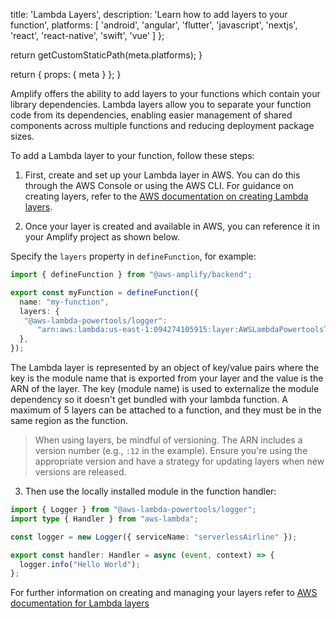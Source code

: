 
  title: 'Lambda Layers',
  description:
    'Learn how to add layers to your function',
  platforms: [
    'android',
    'angular',
    'flutter',
    'javascript',
    'nextjs',
    'react',
    'react-native',
    'swift',
    'vue'
  ]
};

  return getCustomStaticPath(meta.platforms);
}

  return {
    props: {
      meta
    }
  };
}

Amplify offers the ability to add layers to your functions which contain your library dependencies. Lambda layers allow you to separate your function code from its dependencies, enabling easier management of shared components across multiple functions and reducing deployment package sizes.

To add a Lambda layer to your function, follow these steps:

1. First, create and set up your Lambda layer in AWS. You can do this through the AWS Console or using the AWS CLI. For guidance on creating layers, refer to the [AWS documentation on creating Lambda layers](https://docs.aws.amazon.com/lambda/latest/dg/configuration-layers.html#configuration-layers-create).

2. Once your layer is created and available in AWS, you can reference it in your Amplify project as shown below.

Specify the `layers` property in `defineFunction`, for example:

```ts title="amplify/functions/my-function/resource.ts"
import { defineFunction } from "@aws-amplify/backend";

export const myFunction = defineFunction({
  name: "my-function",
  layers: {
   "@aws-lambda-powertools/logger":
      "arn:aws:lambda:us-east-1:094274105915:layer:AWSLambdaPowertoolsTypeScriptV2:12",
  },
});
```

The Lambda layer is represented by an object of key/value pairs where the key is the module name that is exported from your layer and the value is the ARN of the layer. The key (module name) is used to externalize the module dependency so it doesn't get bundled with your lambda function. A maximum of 5 layers can be attached to a function, and they must be in the same region as the function.

> When using layers, be mindful of versioning. The ARN includes a version number (e.g., `:12` in the example). Ensure you're using the appropriate version and have a strategy for updating layers when new versions are released.

3. Then use the locally installed module in the function handler:
```ts title="amplify/functions/my-function/handler.ts"
import { Logger } from "@aws-lambda-powertools/logger";
import type { Handler } from "aws-lambda";

const logger = new Logger({ serviceName: "serverlessAirline" });

export const handler: Handler = async (event, context) => {
  logger.info("Hello World");
};
```

For further information on creating and managing your layers refer to [AWS documentation for Lambda layers](https://docs.aws.amazon.com/lambda/latest/dg/chapter-layers.html)

